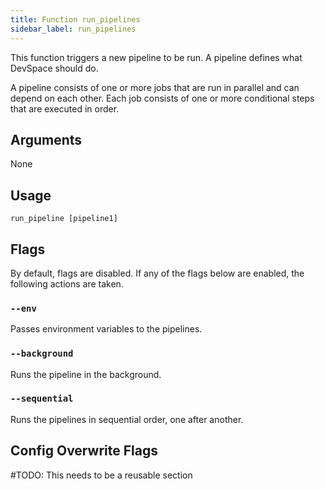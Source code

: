```yaml
---
title: Function run_pipelines
sidebar_label: run_pipelines
---
```


This function triggers a new pipeline to be run. A pipeline defines what DevSpace should do.

A pipeline consists of one or more jobs that are run in parallel and can depend on each other. Each job consists of one or more conditional steps that are executed in order.

## Arguments

None

## Usage

```
run_pipeline [pipeline1]
```

## Flags

By default, flags are disabled. If any of the flags below are enabled, the following actions are taken.

### `--env`

Passes environment variables to the pipelines.

### `--background`

Runs the pipeline in the background.

### `--sequential`

Runs the pipelines in sequential order, one after another.

## Config Overwrite Flags

#TODO: This needs to be a reusable section

